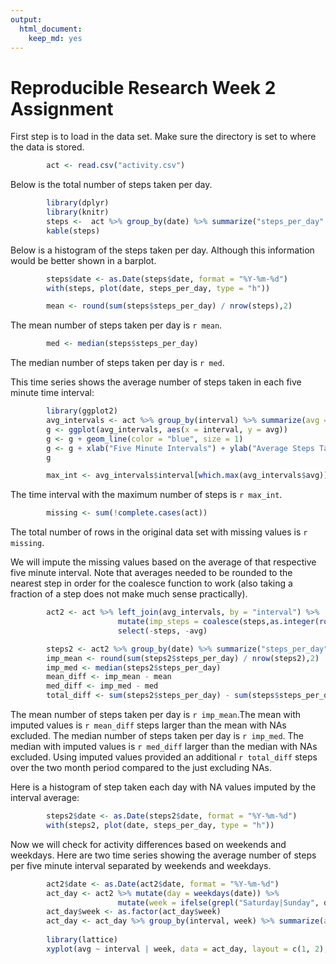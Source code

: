 ```yaml
---
output: 
  html_document: 
    keep_md: yes
---
```


# Reproducible Research Week 2 Assignment

First step is to load in the data set. Make sure the directory is set to where the data is stored.

```r
        act <- read.csv("activity.csv")
```

Below is the total number of steps taken per day.

```r
        library(dplyr)
        library(knitr)
        steps <-  act %>% group_by(date) %>% summarize("steps_per_day" = sum(steps, na.rm = TRUE))
        kable(steps)
```

Below is a histogram of the steps taken per day. Although this information would be better shown in a barplot.

``` r
        steps$date <- as.Date(steps$date, format = "%Y-%m-%d")
        with(steps, plot(date, steps_per_day, type = "h"))
```


```r
        mean <- round(sum(steps$steps_per_day) / nrow(steps),2)
```

The mean number of steps taken per day is `r mean`.

```r
        med <- median(steps$steps_per_day)
```

The median number of steps taken per day is `r med`.



This time series shows the average number of steps taken in each five minute time interval:

```r
        library(ggplot2)
        avg_intervals <- act %>% group_by(interval) %>% summarize(avg = mean(steps, na.rm = TRUE))
        g <- ggplot(avg_intervals, aes(x = interval, y = avg))
        g <- g + geom_line(color = "blue", size = 1)
        g <- g + xlab("Five Minute Intervals") + ylab("Average Steps Taken")
        g
```




```r
        max_int <- avg_intervals$interval[which.max(avg_intervals$avg)]
```

The time interval with the maximum number of steps is `r max_int`.

```r
        missing <- sum(!complete.cases(act))
```

The total number of rows in the original data set with missing values is `r missing`.




We will impute the missing values based on the average of that respective five minute interval. Note that averages needed to be rounded to the nearest step in order for the coalesce function to work (also taking a fraction of a step does not make much sense practically).

```r
        act2 <- act %>% left_join(avg_intervals, by = "interval") %>% 
                        mutate(imp_steps = coalesce(steps,as.integer(round(avg,0)))) %>%
                        select(-steps, -avg)
```


``` r
        steps2 <- act2 %>% group_by(date) %>% summarize("steps_per_day" = sum(imp_steps))
        imp_mean <- round(sum(steps2$steps_per_day) / nrow(steps2),2)
        imp_med <- median(steps2$steps_per_day)
        mean_diff <- imp_mean - mean
        med_diff <- imp_med - med
        total_diff <- sum(steps2$steps_per_day) - sum(steps$steps_per_day)
```

The mean number of steps taken per day is `r imp_mean`.The mean with imputed values is `r mean_diff` steps larger than the mean with NAs excluded. The median number of steps taken per day is `r imp_med`. The median with imputed values is `r med_diff` larger than the median with NAs excluded. Using imputed values provided an additional `r total_diff` steps over the two month period compared to the just excluding NAs.

Here is a histogram of step taken each day with NA values imputed by the interval average: 

``` r
        steps2$date <- as.Date(steps2$date, format = "%Y-%m-%d")
        with(steps2, plot(date, steps_per_day, type = "h"))
```

Now we will check for activity differences based on weekends and weekdays. Here are two time series showing the average number of steps per five minute interval separated by weekends and weekdays.

```r
        act2$date <- as.Date(act2$date, format = "%Y-%m-%d")
        act_day <- act2 %>% mutate(day = weekdays(date)) %>% 
                        mutate(week = ifelse(grepl("Saturday|Sunday", day), "weekend", "weekday"))
        act_day$week <- as.factor(act_day$week)
        act_day <- act_day %>% group_by(interval, week) %>% summarize(avg = mean(imp_steps))
        
        library(lattice)
        xyplot(avg ~ interval | week, data = act_day, layout = c(1, 2), type = "l", ylab = "number of steps")
```